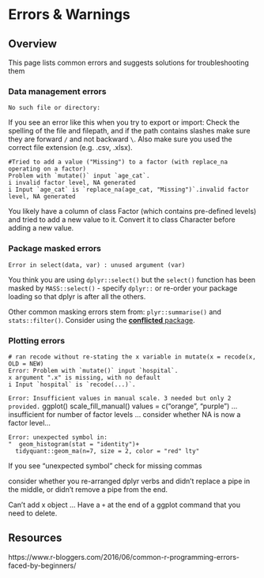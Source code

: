 
# Errors & Warnings {.tabset .tabset-fade}  

<!-- ======================================================= -->
## Overview {.tabset .tabset-fade}

This page lists common errors and suggests solutions for troubleshooting them


### Data management errors  



```
No such file or directory:
```
If you see an error like this when you try to export or import: Check the spelling of the file and filepath, and if the path contains slashes make sure they are forward `/` and not backward `\`. Also make sure you used the correct file extension (e.g. .csv, .xlsx).  



```
#Tried to add a value ("Missing") to a factor (with replace_na operating on a factor)
Problem with `mutate()` input `age_cat`.
i invalid factor level, NA generated
i Input `age_cat` is `replace_na(age_cat, "Missing")`.invalid factor level, NA generated
```

You likely have a column of class Factor (which contains pre-defined levels) and tried to add a new value to it. Convert it to class Character before adding a new value.  


### Package masked errors  

```
Error in select(data, var) : unused argument (var)
```
You think you are using `dplyr::select()` but the `select()` function has been masked by `MASS::select()` - specify `dplyr::` or re-order your package loading so that dplyr is after all the others.

Other common masking errors stem from: `plyr::summarise()` and `stats::filter()`. Consider using the [**conflicted** package](https://www.tidyverse.org/blog/2018/06/conflicted/).


### Plotting errors  


```
# ran recode without re-stating the x variable in mutate(x = recode(x, OLD = NEW)
Error: Problem with `mutate()` input `hospital`.
x argument ".x" is missing, with no default
i Input `hospital` is `recode(...)`.
```


`Error: Insufficient values in manual scale. 3 needed but only 2 provided.`
ggplot() scale_fill_manual() values = c("orange", "purple") ... insufficient for number of factor levels ... consider whether NA is now a factor level...


```
Error: unexpected symbol in:
"  geom_histogram(stat = "identity")+
  tidyquant::geom_ma(n=7, size = 2, color = "red" lty"
```
If you see "unexpected symbol" check for missing commas  



consider whether you re-arranged dplyr verbs and didn't replace a pipe in the middle, or didn't remove a pipe from the end.


Can't add x object ... Have a `+` at the end of a ggplot command that you need to delete.
 



<!-- ======================================================= -->
## Resources {.tabset .tabset-fade}


https://www.r-bloggers.com/2016/06/common-r-programming-errors-faced-by-beginners/


